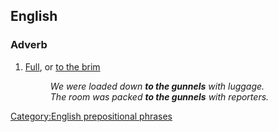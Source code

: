 {{also|gunwale}}
==English==

===Adverb===
{{en-adv|pos=[[to]] [[the]] [[gunnel]]s|-}}

# [[full|Full]], or [[to the brim]]
#: ''We were loaded down '''to the gunnels''' with luggage.''
#: ''The room was packed '''to the gunnels''' with reporters.''

[[Category:English prepositional phrases]]